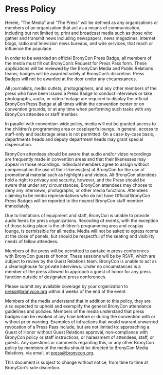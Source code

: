 # Press Policy

Herein, “The Media” and “The Press” will be defined as any organizations or members of an organization that act as a means of communication, including but not limited to; print and broadcast media such as those who gather and transmit news including newspapers, news magazines, internet blogs, radio and television news bureaus, and wire services, that reach or influence the populace.

In order to be awarded an official BronyCon Press Badge, all members of the media must fill out BronyCon’s Request for Press Pass form. These applications will be reviewed by the BronyCon Media and Public Relations teams; badges will be awarded solely at BronyCon’s discretion. Press Badges will not be awarded at the door under any circumstances.

All journalists, media outlets, photographers, and any other members of the press who have been issued a Press Badge to conduct interviews or take photographs, audio, or video footage are required to display the official BronyCon Press Badge at all times within the convention center or on convention grounds; or at any time when performing such tasks with any BronyCon attendee or staff member.

In parallel with convention-wide policy, media will not be granted access to the children’s programming area or cosplayer’s lounge. In general, access to staff-only and backstage areas is not permitted. On a case-by-case basis, departments heads and deputy department heads may grant special dispensation.

BronyCon attendees should be aware that audio and/or video recordings are frequently made in convention areas and that their likenesses may appear in those recordings. Individual members agree to assign without compensation the use of their likeness(es) at BronyCon for the use of promotional material such as highlights and videos. All BronyCon attendees hold a right to privacy and security, however, and the Press should be aware that under any circumstances, BronyCon attendees may choose to deny any interviews, photographs, or other media functions. Attendees claiming to be media representatives who do not have Official BronyCon Press Badges will be reported to the nearest BronyCon staff member immediately.

Due to limitations of equipment and staff, BronyCon is unable to provide audio feeds for press organizations. Recording of events, with the exception of those taking place is the children’s programming area and cosplay lounge, is permissible for all media. Media will not be asked to egress rooms at the close of panels, but should be respectful of the seating and visibility needs of fellow attendees.

Members of the press will be permitted to partake in press conferences with BronyCon guests of honor. These sessions will be by RSVP, which are subject to review by the Guest Relations team. BronyCon is unable to act as a clearinghouse for private interviews. Under no circumstances is a member of the press allowed to approach a guest of honor for any press function outside of designated press conferences.

Please submit any available coverage by your organization to [press@bronycon.org](mailto:press@bronycon.org) within 4 weeks of the end of the event.

Members of the media understand that in addition to this policy, they are also expected to uphold and exemplify the general BronyCon attendance guidelines and policies. Members of the media understand that press badges can be revoked at any time before or during the convention with or without prior warning. Examples of infractions that would warrant unwarned revocation of a Press Pass include, but are not limited to: approaching a Guest of Honor without Guest Relations approval, non-compliance with BronyCon policy or staff instructions, or harassment of attendees, staff, or guests. Any questions or comments regarding this, or any other BronyCon policy by members of the media should be directed to BronyCon Media Relations, via email, at [press@bronycon.org](mailto:press@bronycon.org).

This document is subject to change without notice, from time to time at BronyCon's sole discretion.
